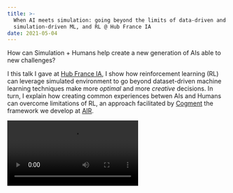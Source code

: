 ```yaml
---
title: >-
  When AI meets simulation: going beyond the limits of data-driven and
  simulation-driven ML, and RL @ Hub France IA
date: 2021-05-04
---
```



How can Simulation + Humans help create a new generation of AIs able to new
challenges?

I this talk I gave at [Hub France IA](https://www.hub-franceia.fr), I show how
reinforcement learning (RL) can leverage simulated environment to go beyond
dataset-driven machine learning techniques make more _optimal_ and more
_creative_ decisions. In turn, I explain how creating common experiences betwen
AIs and Humans can overcome limitations of RL, an approach facilitated by
[Cogment](https://www.cogment.ai) the framework we develop at
[AIR](https://www.airedefined.com).

<Video src="https://www.youtube.com/watch?v=v4GDD61d5Ys" />
